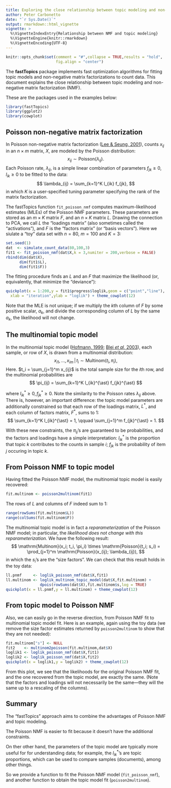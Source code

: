 ```yaml
---
title: Exploring the close relationship between topic modeling and non-negative matrix factorization for count data
author: Peter Carbonetto
date: "`r Sys.Date()`"
output: rmarkdown::html_vignette
vignette: >
  %\VignetteIndexEntry{Relationship between NMF and topic modeling}
  %\VignetteEngine{knitr::rmarkdown}
  %\VignetteEncoding{UTF-8}
---
```


```r
knitr::opts_chunk$set(comment = "#",collapse = TRUE,results = "hold",
                      fig.align = "center")
```

The **fastTopics** package implements fast optimization algorithms for
fitting topic models and non-negative matrix factorizations to count
data. This document explains the close relationship between topic
modeling and non-negative matrix factorization (NMF).

These are the packages used in the examples below:

```r
library(fastTopics)
library(ggplot2)
library(cowplot)
```

Poisson non-negative matrix factorization
-----------------------------------------

In Poisson non-negative matrix factorization
([Lee & Seung, 2001][lee-seung-2001]), counts $x_{ij}$ in an $n
\times m$ matrix, $X$, are modeled by the Poisson
distribution:
$$
x_{ij} \sim \mathrm{Poisson}(\lambda_{ij}).
$$
Each Poisson rate, $\lambda_{ij}$, is a simple linear combination of
parameters $f_{jk} \geq 0, l_{ik} \geq 0$ to be fitted to the data:
$$
\lambda_{ij} = \sum_{k=1}^K l_{ik} f_{jk},
$$
in which $K$ is a user-specified tuning parameter specifying the rank
of the matrix factorization.

The fastTopics function `fit_poisson_nmf` computes maximum-likelihood
estimates (MLEs) of the Poisson NMF parameters. These parameters are
stored as an $m \times K$ matrix $F$, and an $n \times K$ matrix
$L$. Drawing the connection to PCA, we call $L$ the "loadings matrix"
(also sometimes called the "activations"), and $F$ is the "factors
matrix" (or "basis vectors"). Here we siulate a "toy" data set with
$n = 80$, $m = 100$ and $K = 3$:

```r
set.seed(1)
dat  <- simulate_count_data(80,100,3)
fit1 <- fit_poisson_nmf(dat$X,k = 3,numiter = 200,verbose = FALSE)
rbind(dim(dat$X),
      dim(fit1$L),
      dim(fit1$F))
```

The fitting procedure finds an $L$ and an $F$ that maximize
the likelihood (or, equivalently, that minimize the "deviance"):

```r
quickplot(x = 1:200,y = fit1$progress$loglik,geom = c("point","line"),
  xlab = "iteration",ylab = "loglik") + theme_cowplot(12)
```

Note that the MLE is not unique; if we multiply the $k$th column of
$F$ by some positive scalar, $a_k$, and divide the corresponding
column of $L$ by the same $a_k$, the likelihood will not change.

The multinomial topic model
---------------------------

In the multinomial topic model ([Hofmann, 1999][hofmann-1999];
[Blei *et al*, 2003][blei-2003]), each sample, or row of $X$, is drawn
from a multinomial distribution:
$$
x_{i1}, \ldots, x_{im} \,|\, t_i \sim \mathrm{Multinom}(t_i, \pi_i),
$$
Here. $t_i = \sum_{j=1}^m x_{ij}$ is the total sample size for the
$i$th row, and the multinomial probabilities are
$$
\pi_{ij} = \sum_{k=1}^K l_{ik}^{\ast} f_{jk}^{\ast}
$$

where $l_{ik}^{\ast} \geq 0, f_{jk}^{\ast} \geq 0$. Note the
similarity to the Poisson rates $\lambda_{ij}$ above. There is,
however, an important difference: the topic model parameters are
additionally constrained so that each row of the loadings matrix,
$L^{\ast}$, and each column of factors matrix, $F^{\ast}$, sums to 1:
$$
\sum_{k=1}^K l_{ik}^{\ast} = 1, \qquad
\sum_{j=1}^m f_{jk}^{\ast} = 1.
$$

With these new constraints, the $\pi_{ij}$'s are guaranteed to be
probabilities, and the factors and loadings have a simple
interpretation: $l_{ik}^{\ast}$ is the proportion that topic $k$
contributes to the counts in sample $i$; $f_{jk}$ is the probability
of item $j$ occuring in topic $k$.

From Poisson NMF to topic model
-------------------------------

Having fitted the Poisson NMF model, the multinomial topic model
is easily recovered:

```r
fit.multinom <- poisson2multinom(fit1)
```

The rows of $L$ and columns of $F$ indeed sum to 1:

```r
range(rowSums(fit.multinom$L))
range(colSums(fit.multinom$F))
```

The multinomial topic model is in fact a *reparameterization* of the
Poisson NMF model; in particular, the *likelihood does not change with
this reparameterization.* We have the following result:
$$
\mathrm{Multinom}(x_i; t_i, \pi_i) \times \mathrm{Poisson}(t_i;
s_i) = \prod_{j=1}^m \mathrm{Poisson}(x_{ij}; \lambda_{ij}),
$$
in which the $s_i$'s are the "size factors". We can check that this
result holds in the toy data:

```r
ll.pnmf     <- loglik_poisson_nmf(dat$X,fit1)
ll.multinom <- loglik_multinom_topic_model(dat$X,fit.multinom) +
               dpois(rowSums(dat$X),fit.multinom$s,log = TRUE)
quickplot(x = ll.pnmf,y = ll.multinom) + theme_cowplot(12)
```

From topic model to Poisson NMF
-------------------------------

Also, we can easily go in the reverse direction, from Poisson NMF fit
to multinomial topic model fit. Here is an example, again using the
toy data (we remove the size factor estimates returned by
`poisson2multinom` to show that they are not needed):

```r
fit.multinom["s"] <- NULL
fit2    <- multinom2poisson(fit.multinom,dat$X)
loglik1 <- loglik_poisson_nmf(dat$X,fit1)
loglik2 <- loglik_poisson_nmf(dat$X,fit2)
quickplot(x = loglik1,y = loglik2) + theme_cowplot(12)
```

From this plot, we see that the likelihoods for the original Poisson
NMF fit, and the one recovered from the topic model, are exactly the
same. (Note that the factors and loadings will not necessarily be the
same---they will the same up to a rescaling of the columns).

Summary
-------

The "fastTopics" approach aims to combine the advantages of Poisson
NMF and topic modeling.

The Poisson NMF is easier to fit because it doesn't have the
additional constraints.

On ther other hand, the parameters of the topic model are typically
more useful for for understanding data; for example, the
$l_{ik}^{\ast}$'s are topic proportions, which can be used to compare
samples (documents), among other things.

So we provide a function to fit the Poisson NMF model
(`fit_poisson_nmf`), and another function to obtain the topic model
fit (`poisson2multinom`).

[hofmann-1999]: https://doi.org/10.1145/312624.312649

[lee-seung-2001]: http://papers.nips.cc/paper/1861-algorithms-for-non-negative-matrix-factorization

[blei-2003]: http://jmlr.csail.mit.edu/papers/v3/blei03a.html
